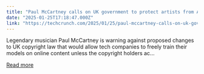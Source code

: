```yaml
---
title: "Paul McCartney calls on UK government to protect artists from AI"
date: "2025-01-25T17:18:47.000Z"
link: "https://techcrunch.com/2025/01/25/paul-mccartney-calls-on-uk-government-to-protect-artists-from-ai/"
---
```


Legendary musician Paul McCartney is warning against proposed changes to UK copyright law that would allow tech companies to freely train their models on online content unless the copyright holders ac...

[Read more](https://techcrunch.com/2025/01/25/paul-mccartney-calls-on-uk-government-to-protect-artists-from-ai/)
